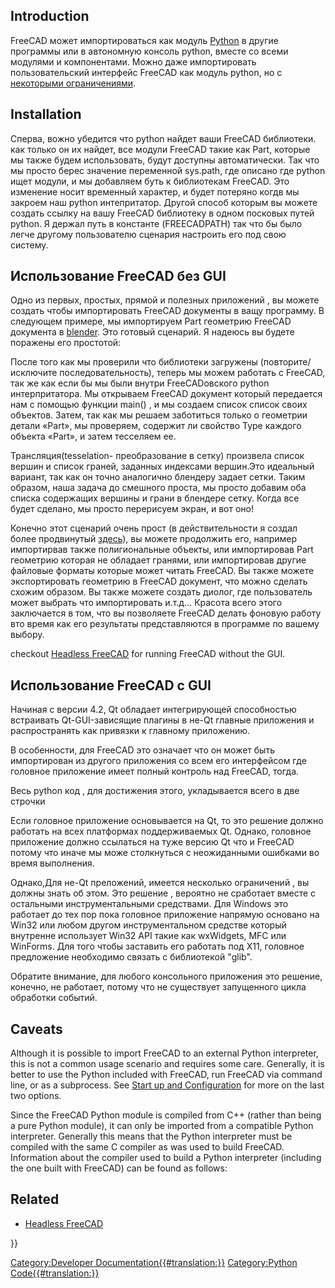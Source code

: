 <languages/>

{{TOCright}}

== Introduction ==

FreeCAD может импортироваться как модуль [[Python/ru|Python]] в другие программы или в автономную консоль python, вместе со всеми модулями и компонентами. Можно даже импортировать пользовательский интерфейс FreeCAD как модуль python, но с [[Embedding_FreeCAD/ru#Caveats|некоторыми ограничениями]].

== Installation ==

<div class="mw-translate-fuzzy">
Сперва, вожно убедится что python найдет ваши FreeCAD библиотеки. как только он их найдет, все модули FreeCAD такие как Part, которые мы также будем использовать, будут доступны автоматически. Так что мы просто берес значение переменной sys.path, где описано где python ищет модули, и мы добавляем буть к библиотекам FreeCAD. Это изменение носит временный характер, и будет потеряно когдв мы закроем наш python интепритатор. Другой способ которым вы можете создать ссылку на вашу FreeCAD библиотеку в одном посковых путей python. Я держал путь в константе (FREECADPATH) так что бы было легче другому пользователю сценария настроить его под свою систему.
</div>

{{Code|lang=python|code=
FREECADPATH = 'C:\\FreeCAD\\bin' # path to your FreeCAD.so or FreeCAD.pyd file
import sys
sys.path.append(FREECADPATH)
}}

<span id="Using_FreeCAD_without_GUI"></span>
== Использование FreeCAD без GUI ==

<div class="mw-translate-fuzzy">
Одно из первых, простых, прямой и полезных приложений , вы можете создать чтобы импортировать  FreeCAD документы в ващу программу. В следующем примере, мы импортируем Part геометрию FreeCAD документа в [http://www.blender.org blender]. Это готовый сценарий. Я надеюсь вы будете поражены его простотой:
</div>
{{Code|lang=python|code=
<nowiki>
FREECADPATH = '/usr/lib/freecad-python3/lib/' # path to your FreeCAD.so or FreeCAD.pyd file,
# for Windows you must either use \\ or / in the path, using a single \ is problematic
# FREECADPATH = 'C:\\FreeCAD\\bin'
import Blender, sys
sys.path.append(FREECADPATH)
 
def import_fcstd(filename):
   try:
       import FreeCAD
   except ValueError:
       Blender.Draw.PupMenu('Error%t|FreeCAD library not found. Please check the FREECADPATH variable in the import script is correct')
   else:
       scene = Blender.Scene.GetCurrent()
       import Part
       doc = FreeCAD.open(filename)
       objects = doc.Objects
       for ob in objects:
           if ob.Type[:4] == 'Part':
               shape = ob.Shape
               if shape.Faces:
                   mesh = Blender.Mesh.New()
                   rawdata = shape.tessellate(1)
                   for v in rawdata[0]:
                       mesh.verts.append((v.x,v.y,v.z))
                   for f in rawdata[1]:
                       mesh.faces.append.append(f)
                   scene.objects.new(mesh,ob.Name)
       Blender.Redraw()

def main():
   Blender.Window.FileSelector(import_fcstd, 'IMPORT FCSTD', 
                        Blender.sys.makename(ext='.fcstd'))    
 
# This lets you import the script without running it
if __name__=='__main__':
   main()
</nowiki>
}}

<div class="mw-translate-fuzzy">
После того как мы проверили что библиотеки загружены (повторите/исключите последовательность), теперь мы можем работать с FreeCAD, так же как если бы мы были внутри FreeCADовского python интерпритатора. Мы открываем FreeCAD документ который передается нам с помощью функции main() , и мы создаем список список своих объектов. Затем, так как мы решаем заботиться только о геометрии детали «Part», мы проверяем, содержит ли свойство Type каждого объекта «Part», и затем тесселяем ее.
</div>

{{Code|lang=python|code=
       import Part
       doc = FreeCAD.open(filename)
       objects = doc.Objects
       for ob in objects:
           if ob.Type[:4] == 'Part':
}}

Трансляция(tesselation- преобразование в сетку) произвела список вершин и список граней, заданных индексами вершин.Это идеальный вариант, так как он точно аналогично блендеру задает сетки. Таким образом, наша задача до смешного проста, мы просто добавим оба списка содержащих вершины и грани в блендере сетку. Когда все будет сделано, мы просто перерисуем экран, и вот оно!

{{Code|lang=python|code=
           if ob.Type[:4] == 'Part':
               shape = ob.Shape
               if shape.Faces:
                   mesh = Blender.Mesh.New()
                   rawdata = shape.tessellate(1)
                   for v in rawdata[0]:
                       mesh.verts.append((v.x,v.y,v.z))
                   for f in rawdata[1]:
                       mesh.faces.append.append(f)
                   scene.objects.new(mesh,ob.Name)
       Blender.Redraw()
}}

<div class="mw-translate-fuzzy">
Конечно этот сценарий очень прост (в действительности я создал более продвинутый [http://yorik.orgfree.com/scripts/import_freecad.py здесь]), вы можете продолжить его, например импортирвав также полигиональные объекты, или импортировав Part геометрию которая не  обладает гранями, или импортировав другие файловые форматы которые может читать FreeCAD. Вы также можете  экспортировать геометрию в FreeCAD документ, что можно сделать  схожим образом. Вы также можете создать диолог, где пользователь может выбрать что импортировать и.т.д... Красота всего этого заключается в том, что вы позволяете FreeCAD делать фоновую работу  вто время как его результаты представляются в программе по вашему выбору.
</div>

{{Emphasis|Note:}} checkout [[Headless_FreeCAD|Headless FreeCAD]] for running FreeCAD without the GUI.

<span id="Using_FreeCAD_with_GUI"></span>
== Использование FreeCAD с GUI ==

Начиная с версии 4.2, Qt обладает интегрирующей способностью встраивать Qt-GUI-зависящие плагины в не-Qt главные приложения и распространять как привязки к главному приложению.

В особенности, для FreeCAD это означает что он может быть импортирован из другого приложения со всем его интерфейсом где головное приложение имеет полный контроль над FreeCAD, тогда.

Весь python  код , для достижения этого, укладывается всего в две строчки

{{Code|code=
import FreeCADGui 
FreeCADGui.showMainWindow()
}}

Если головное приложение основывается на Qt, то это решение должно работать на всех платформах поддерживаемых Qt. Однако, головное приложение должно ссылаться на туже версию Qt что и FreeCAD потому что иначе мы може столкнуться с неожиданными ошибками во время выполнения. 

Однако,Для не-Qt преложений, имеется несколько ограничений , вы должны знать об этом. Это решение , вероятно не сработает вместе с остальными инструментальными средствами.
Для Windows это работает до тех пор пока головное приложение напрямую основано на Win32 или любом другом инструментальном средстве который внутренне использует Win32 API такие как wxWidgets, MFC или WinForms. Для того чтобы заставить его работать под X11, головное предложение необходимо связать с библиотекой "glib".

Обратите внимание, для любого консольного приложения это решение, конечно, не работает, потому что не существует  запущенного цикла обработки событий.

== Caveats ==

Although it is possible to import FreeCAD to an external Python interpreter, this is not a common usage scenario and requires some care. Generally, it is better to use the Python included with FreeCAD, run FreeCAD via command line, or as a subprocess. See [[Start_up_and_Configuration|Start up and Configuration]] for more on the last two options.

Since the FreeCAD Python module is compiled from C++ (rather than being a pure Python module), it can only be imported from a compatible Python interpreter. Generally this means that the Python interpreter must be compiled with the same C compiler as was used to build FreeCAD. Information about the compiler used to build a Python interpreter (including the one built with FreeCAD) can be found as follows:

{{Code|code=
>>> import sys
>>> sys.version
'2.7.13 (default, Dec 17 2016, 23:03:43) \n[GCC 4.2.1 Compatible Apple LLVM 8.0.0 (clang-800.0.42.1)]'
}}

== Related ==

* [[Headless_FreeCAD|Headless FreeCAD]]


{{Powerdocnavi{{#translation:}}}}
[[Category:Developer Documentation{{#translation:}}]]
[[Category:Python Code{{#translation:}}]]